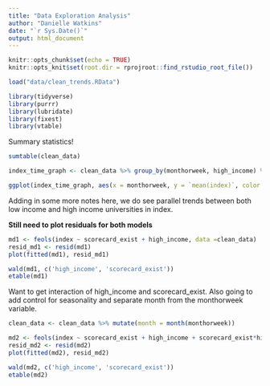 ```yaml
---
title: "Data Exploration Analysis"
author: "Danielle Watkins"
date: "`r Sys.Date()`"
output: html_document
---
```


```r
knitr::opts_chunk$set(echo = TRUE)
knitr::opts_knit$set(root.dir = rprojroot::find_rstudio_root_file())
```

```r
load("data/clean_trends.RData")
```


```r
library(tidyverse)
library(purrr)
library(lubridate)
library(fixest)
library(vtable)
```

Summary statistics!
```r
sumtable(clean_data)
```


```r
index_time_graph <- clean_data %>% group_by(monthorweek, high_income) %>% summarize(mean(index))

ggplot(index_time_graph, aes(x = monthorweek, y = `mean(index)`, color = high_income)) + geom_point() + geom_line() + geom_vline(xintercept = as.Date("2015-09-01")) + geom_smooth(method = 'lm')
```
Adding in some more notes here, we do see parallel trends between both low income and high income universities in index. 

**Still need to plot residuals for both models** 
```r
md1 <- feols(index ~ scorecard_exist + high_income, data =clean_data)
resid_md1 <- resid(md1)
plot(fitted(md1), resid_md1)
```
```r
wald(md1, c('high_income', 'scorecard_exist'))
etable(md1)
```

Want to get interaction of high_income and scorecard_exist. Also going to add control for seasonality and separate month from the monthorweek variable. 
```r
clean_data <- clean_data %>% mutate(month = month(monthorweek))
```

```r
md2 <- feols(index ~ scorecard_exist + high_income + scorecard_exist*high_income + month, data = clean_data)
resid_md2 <- resid(md2)
plot(fitted(md2), resid_md2)
```
```r
wald(md2, c('high_income', 'scorecard_exist'))
etable(md2)
```


